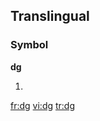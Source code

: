 {{also|DG}}
==Translingual==
===Symbol===
'''dg'''
# {{SI-unit-abb|deci|gram|[[mass]]}}

[[fr:dg]]
[[vi:dg]]
[[tr:dg]]